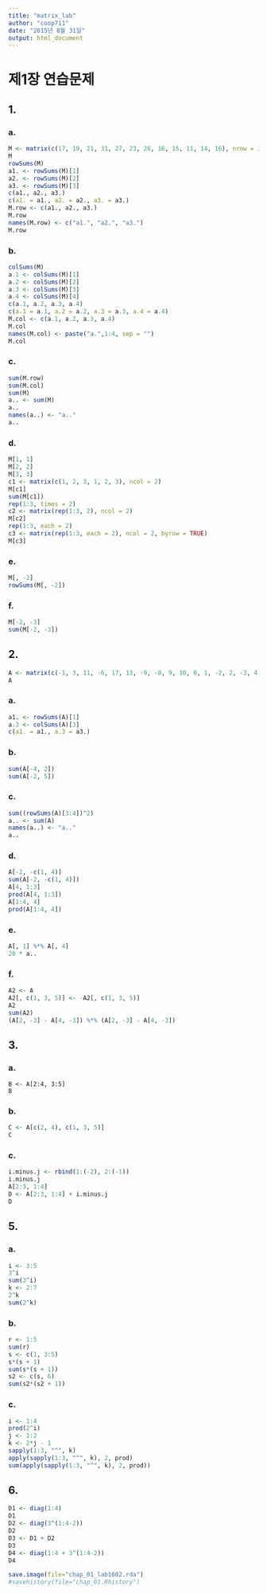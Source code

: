 ```yaml
---
title: "matrix_lab"
author: "coop711"
date: "2015년 8월 31일"
output: html_document
---
```


# 제1장 연습문제

## 1.


### a.

```r
M <- matrix(c(17, 19, 21, 31, 27, 23, 26, 16, 15, 11, 14, 16), nrow = 3)
M
rowSums(M)
a1. <- rowSums(M)[1]
a2. <- rowSums(M)[2]
a3. <- rowSums(M)[3]
c(a1., a2., a3.)
c(a1. = a1., a2. = a2., a3. = a3.)
M.row <- c(a1., a2., a3.)
M.row
names(M.row) <- c("a1.", "a2.", "a3.")
M.row
```

### b.

```r
colSums(M)
a.1 <- colSums(M)[1]
a.2 <- colSums(M)[2]
a.3 <- colSums(M)[3]
a.4 <- colSums(M)[4]
c(a.1, a.2, a.3, a.4)
c(a.1 = a.1, a.2 = a.2, a.3 = a.3, a.4 = a.4)
M.col <- c(a.1, a.2, a.3, a.4)
M.col
names(M.col) <- paste("a.",1:4, sep = "")
M.col
```

### c.

```r
sum(M.row)
sum(M.col)
sum(M)
a.. <- sum(M)
a..
names(a..) <- "a.."
a..
```

### d.

```r
M[1, 1]
M[2, 2]
M[3, 3]
c1 <- matrix(c(1, 2, 3, 1, 2, 3), ncol = 2)
M[c1]
sum(M[c1])
rep(1:3, times = 2)
c2 <- matrix(rep(1:3, 2), ncol = 2)
M[c2]
rep(1:3, each = 2)
c3 <- matrix(rep(1:3, each = 2), ncol = 2, byrow = TRUE)
M[c3]
```

### e.

```r
M[, -2]
rowSums(M[, -2])
```

### f.

```r
M[-2, -3]
sum(M[-2, -3])
```

## 2.

```r
A <- matrix(c(-1, 3, 11, -6, 17, 13, -9, -8, 9, 10, 0, 1, -2, 2, -3, 4, 3, 6, 2, 5), ncol = 5)
A
```

### a.

```r
a1. <- rowSums(A)[1]
a.3 <- colSums(A)[3]
c(a1. = a1., a.3 = a3.)
```

### b.

```r
sum(A[-4, 2])
sum(A[-2, 5])
```

### c.

```r
sum((rowSums(A)[3:4])^2)
a.. <- sum(A)
names(a..) <- "a.."
a..
```

### d.

```r
A[-2, -c(1, 4)]
sum(A[-2, -c(1, 4)])
A[4, 1:3]
prod(A[4, 1:3])
A[1:4, 4]
prod(A[1:4, 4])
```

### e.

```r
A[, 1] %*% A[, 4]
20 * a..
```

### f.

```r
A2 <- A
A2[, c(1, 3, 5)] <- -A2[, c(1, 3, 5)]
A2
sum(A2)
(A[2, -3] - A[4, -3]) %*% (A[2, -3] - A[4, -3])
```

## 3.

### a.

```r.
B <- A[2:4, 3:5]
B
```

### b.

```r
C <- A[c(2, 4), c(1, 3, 5)]
C
```

### c.

```r
i.minus.j <- rbind(1:(-2), 2:(-1)) 
i.minus.j
A[2:3, 1:4]
D <- A[2:3, 1:4] + i.minus.j
D
```

## 5.

### a.

```r
i <- 3:5
3^i
sum(3^i)
k <- 2:7
2^k
sum(2^k)
```

### b.

```r
r <- 1:5
sum(r)
s <- c(1, 3:5)
s*(s + 1)
sum(s*(s + 1))
s2 <- c(s, 6)
sum(s2*(s2 + 1))
```

### c.

```r
i <- 1:4
prod(2^i)
j <- 1:2
k <- 2*j - 1
sapply(1:3, "^", k)
apply(sapply(1:3, "^", k), 2, prod)
sum(apply(sapply(1:3, "^", k), 2, prod))
```

## 6.

```r
D1 <- diag(1:4)
D1
D2 <- diag(3^(1:4-2))
D2
D3 <- D1 + D2
D3
D4 <- diag(1:4 + 3^(1:4-2))
D4
```

```r
save.image(file="chap_01_lab1602.rda")
#savehistory(file="chap_01.Rhistory")
```